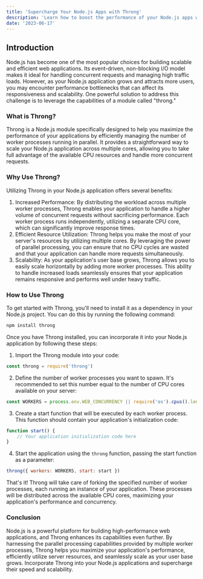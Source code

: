 ```yaml
---
title: 'Supercharge Your Node.js Apps with Throng'
description: 'Learn how to boost the performance of your Node.js apps with Throng, a module that efficiently manages worker processes, distributing the workload across multiple CPU cores. By leveraging parallel processing and maximizing resource utilization, Throng enables seamless scalability and improved responsiveness, enhancing the overall user experience.'
date: '2023-06-17'
---
```


## Introduction

Node.js has become one of the most popular choices for building scalable and efficient web applications. Its event-driven, non-blocking I/O model makes it ideal for handling concurrent requests and managing high traffic loads. However, as your Node.js application grows and attracts more users, you may encounter performance bottlenecks that can affect its responsiveness and scalability. One powerful solution to address this challenge is to leverage the capabilities of a module called "throng."

### What is Throng?

Throng is a Node.js module specifically designed to help you maximize the performance of your applications by efficiently managing the number of worker processes running in parallel. It provides a straightforward way to scale your Node.js application across multiple cores, allowing you to take full advantage of the available CPU resources and handle more concurrent requests.

### Why Use Throng?

Utilizing Throng in your Node.js application offers several benefits:

1. Increased Performance: By distributing the workload across multiple worker processes, Throng enables your application to handle a higher volume of concurrent requests without sacrificing performance. Each worker process runs independently, utilizing a separate CPU core, which can significantly improve response times.
2. Efficient Resource Utilization: Throng helps you make the most of your server's resources by utilizing multiple cores. By leveraging the power of parallel processing, you can ensure that no CPU cycles are wasted and that your application can handle more requests simultaneously.
3. Scalability: As your application's user base grows, Throng allows you to easily scale horizontally by adding more worker processes. This ability to handle increased loads seamlessly ensures that your application remains responsive and performs well under heavy traffic.

### How to Use Throng

To get started with Throng, you'll need to install it as a dependency in your Node.js project. You can do this by running the following command:

```sh
npm install throng
```

Once you have Throng installed, you can incorporate it into your Node.js application by following these steps:

1. Import the Throng module into your code:

```js
const throng = require('throng')
```

2. Define the number of worker processes you want to spawn. It's recommended to set this number equal to the number of CPU cores available on your server:

```js
const WORKERS = process.env.WEB_CONCURRENCY || require('os').cpus().length
```

3. Create a start function that will be executed by each worker process. This function should contain your application's initialization code:

```js
function start() {
    // Your application initialization code here
}
```

4. Start the application using the `throng` function, passing the start function as a parameter:

```js
throng({ workers: WORKERS, start: start })
```

That's it! Throng will take care of forking the specified number of worker processes, each running an instance of your application. These processes will be distributed across the available CPU cores, maximizing your application's performance and concurrency.

### Conclusion

Node.js is a powerful platform for building high-performance web applications, and Throng enhances its capabilities even further. By harnessing the parallel processing capabilities provided by multiple worker processes, Throng helps you maximize your application's performance, efficiently utilize server resources, and seamlessly scale as your user base grows. Incorporate Throng into your Node.js applications and supercharge their speed and scalability.
